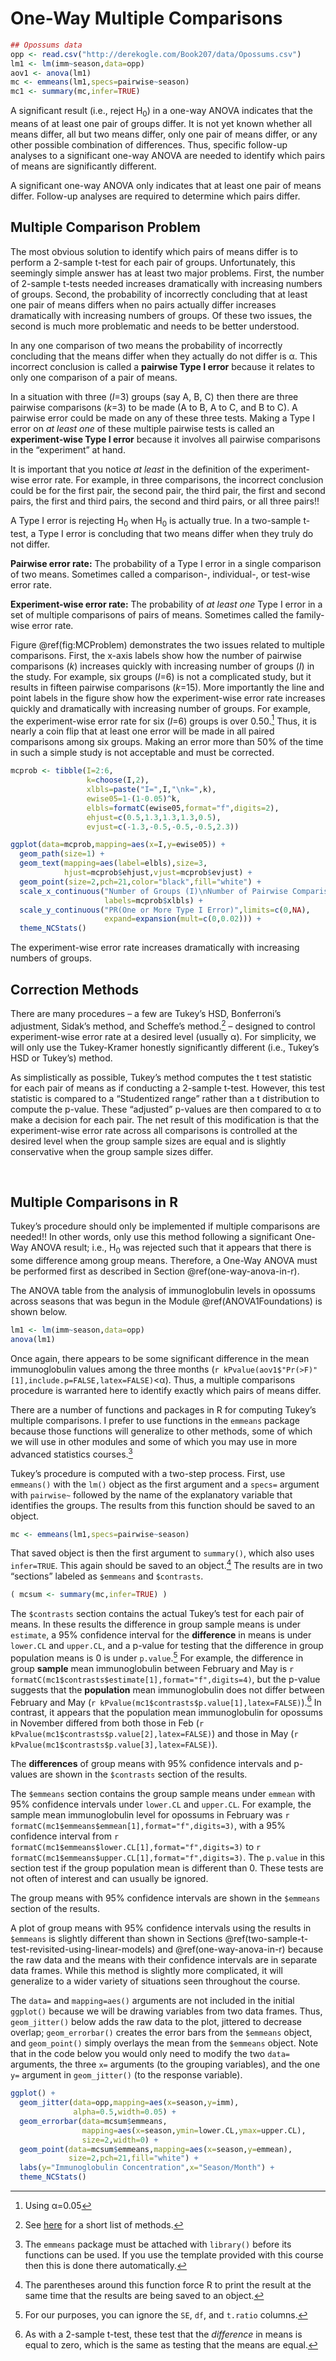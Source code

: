 # One-Way Multiple Comparisons {#ANOVA1MultipleComparisons}

```r
## Opossums data
opp <- read.csv("http://derekogle.com/Book207/data/Opossums.csv")
lm1 <- lm(imm~season,data=opp)
aov1 <- anova(lm1)
mc <- emmeans(lm1,specs=pairwise~season)
mc1 <- summary(mc,infer=TRUE)
```

A significant result (i.e., reject H<sub>0</sub>) in a one-way ANOVA indicates that the means of at least one pair of groups differ. It is not yet known whether all means differ, all but two means differ, only one pair of means differ, or any other possible combination of differences. Thus, specific follow-up analyses to a significant one-way ANOVA are needed to identify which pairs of means are significantly different.

::: {.tip data-latex=""}
A significant one-way ANOVA only indicates that at least one pair of means differ. Follow-up analyses are required to determine which pairs differ.
:::

## Multiple Comparison Problem
The most obvious solution to identify which pairs of means differ is to perform a 2-sample t-test for each pair of groups. Unfortunately, this seemingly simple answer has at least two major problems. First, the number of 2-sample t-tests needed increases dramatically with increasing numbers of groups. Second, the probability of incorrectly concluding that at least one pair of means differs when no pairs actually differ increases dramatically with increasing numbers of groups. Of these two issues, the second is much more problematic and needs to be better understood.

In any one comparison of two means the probability of incorrectly concluding that the means differ when they actually do not differ is &alpha;. This incorrect conclusion is called a **pairwise Type I error** because it relates to only one comparison of a pair of means.

In a situation with three ($I$=3) groups (say A, B, C) then there are three pairwise comparisons ($k$=3) to be made (A to B, A to C, and B to C). A pairwise error could be made on any of these three tests. Making a Type I error on *at least one* of these multiple pairwise tests is called an **experiment-wise Type I error** because it involves all pairwise comparisons in the "experiment" at hand.

It is important that you notice *at least* in the definition of the experiment-wise error rate. For example, in three comparisons, the incorrect conclusion could be for the first pair, the second pair, the third pair, the first and second pairs, the first and third pairs, the second and third pairs, or all three pairs!!

::: {.tip data-latex=""}
A Type I error is rejecting H<sub>0</sub> when H<sub>0</sub> is actually true. In a two-sample t-test, a Type I error is concluding that two means differ when they truly do not differ.
:::

::: {.defn data-latex=""}
**Pairwise error rate:** The probability of a Type I error in a single comparison of two means. Sometimes called a comparison-, individual-, or test-wise error rate.
:::

::: {.defn data-latex=""}
**Experiment-wise error rate:** The probability of *at least one* Type I error in a set of multiple comparisons of pairs of means. Sometimes called the family-wise error rate.
:::

Figure \@ref(fig:MCProblem) demonstrates the two issues related to multiple comparisons. First, the x-axis labels show how the number of pairwise comparisons ($k$) increases quickly with increasing number of groups ($I$) in the study. For example, six groups ($I$=6) is not a complicated study, but it results in fifteen pairwise comparisons ($k$=15). More importantly the line and point labels in the figure show how the experiment-wise error rate increases quickly and dramatically with increasing number of groups. For example, the experiment-wise error rate for six ($I$=6) groups is over 0.50.^[Using &alpha;=0.05] Thus, it is nearly a coin flip that at least one error will be made in all paired comparisons among six groups. Making an error more than 50% of the time in such a simple study is not acceptable and must be corrected.

```r
mcprob <- tibble(I=2:6,
                 k=choose(I,2),
                 xlbls=paste("I=",I,"\nk=",k),
                 ewise05=1-(1-0.05)^k,
                 elbls=formatC(ewise05,format="f",digits=2),
                 ehjust=c(0.5,1.3,1.3,1.3,0.5),
                 evjust=c(-1.3,-0.5,-0.5,-0.5,2.3))

ggplot(data=mcprob,mapping=aes(x=I,y=ewise05)) +
  geom_path(size=1) +
  geom_text(mapping=aes(label=elbls),size=3,
            hjust=mcprob$ehjust,vjust=mcprob$evjust) +
  geom_point(size=2,pch=21,color="black",fill="white") +
  scale_x_continuous("Number of Groups (I)\nNumber of Pairwise Comparisons (k)",
                     labels=mcprob$xlbls) +
  scale_y_continuous("PR(One or More Type I Error)",limits=c(0,NA),
                     expand=expansion(mult=c(0,0.02))) +
  theme_NCStats()
```

::: {.tip data-latex=""}
The experiment-wise error rate increases dramatically with increasing numbers of groups.
:::

## Correction Methods
There are many procedures -- a few are Tukey's HSD, Bonferroni's adjustment, Sidak's method, and Scheffe's method.^[See [here](https://en.wikipedia.org/wiki/Family-wise_error_rate#Controlling_procedures) for a short list of methods.] -- designed to control experiment-wise error rate at a desired level (usually &alpha;). For simplicity, we will only use the Tukey-Kramer honestly significantly different (i.e., Tukey's HSD or Tukey's) method.

As simplistically as possible, Tukey's method computes the t test statistic for each pair of means as if conducting a 2-sample t-test. However, this test statistic is compared to a "Studentized range" rather than a t distribution to compute the p-value. These "adjusted" p-values are then compared to &alpha; to make a decision for each pair. The net result of this modification is that the experiment-wise error rate across all comparisons is controlled at the desired level when the group sample sizes are equal and is slightly conservative when the group sample sizes differ.

&nbsp;

## Multiple Comparisons in R
Tukey's procedure should only be implemented if multiple comparisons are needed!! In other words, only use this method following a significant One-Way ANOVA result; i.e., H<sub>0</sub> was rejected such that it appears that there is some difference among group means. Therefore, a One-Way ANOVA must be performed first as described in Section \@ref(one-way-anova-in-r).

The ANOVA table from the analysis of immunoglobulin levels in opossums across seasons that was begun in the Module \@ref(ANOVA1Foundations) is shown below.

```r
lm1 <- lm(imm~season,data=opp)
anova(lm1)
```

Once again, there appears to be some significant difference in the mean immunoglobulin values among the three months (`r kPvalue(aov1$"Pr(>F)"[1],include.p=FALSE,latex=FALSE)`<&alpha;). Thus, a multiple comparisons procedure is warranted here to identify exactly which pairs of means differ.

There are a number of functions and packages in R for computing Tukey's multiple comparisons. I prefer to use functions in the `emmeans` package because those functions will generalize to other methods, some of which we will use in other modules and some of which you may use in more advanced statistics courses.^[The `emmeans` package must be attached with `library()` before its functions can be used. If you use the template provided with this course then this is done there automatically.]

Tukey's procedure is computed with a two-step process. First, use `emmeans()` with the `lm()` object as the first argument and a `specs=` argument with `pairwise~` followed by the name of the explanatory variable that identifies the groups. The results from this function should be saved to an object.

```r
mc <- emmeans(lm1,specs=pairwise~season)
```

That saved object is then the first argument to `summary()`, which also uses `infer=TRUE`. This again should be saved to an object.^[The parentheses around this function force R to print the result at the same time that the results are being saved to an object.] The results are in two "sections" labeled as `$emmeans` and `$contrasts`.

```r
( mcsum <- summary(mc,infer=TRUE) )
```

The `$contrasts` section contains the actual Tukey's test for each pair of means. In these results the difference in group sample means is under `estimate`, a 95% confidence interval for the **difference** in means is under `lower.CL` and `upper.CL`, and a p-value for testing that the difference in group population means is 0 is under `p.value`.^[For our purposes, you can ignore the `SE`, `df`, and `t.ratio` columns.] For example, the difference in group **sample** mean immunoglobulin between February and May is `r formatC(mc1$contrasts$estimate[1],format="f",digits=4)`, but the p-value suggests that the **population** mean immunoglobulin does not differ between February and May (`r kPvalue(mc1$contrasts$p.value[1],latex=FALSE)`).^[As with a 2-sample t-test, these test that the *difference* in means is equal to zero, which is the same as testing that the means are equal.] In contrast, it appears that the population mean immunoglobulin for opossums in November differed from both those in Feb (`r kPvalue(mc1$contrasts$p.value[2],latex=FALSE)`) and those in May (`r kPvalue(mc1$contrasts$p.value[3],latex=FALSE)`).

::: {.tip data-latex=""}
The **differences** of group means with 95% confidence intervals and p-values are shown in the `$contrasts` section of the results.
:::

The `$emmeans` section contains the group sample means under `emmean` with 95% confidence intervals under `lower.CL` and `upper.CL`. For example, the sample mean immunoglobulin level for opossums in February was `r formatC(mc1$emmeans$emmean[1],format="f",digits=3)`, with a 95% confidence interval from `r formatC(mc1$emmeans$lower.CL[1],format="f",digits=3)` to `r formatC(mc1$emmeans$upper.CL[1],format="f",digits=3)`. The `p.value` in this section test if the group population mean is different than 0. These tests are not often of interest and can usually be ignored.

::: {.tip data-latex=""}
The group means with 95% confidence intervals are shown in the `$emmeans` section of the results.
:::

A plot of group means with 95% confidence intervals using the results in `$emmeans` is slightly different than shown in Sections \@ref(two-sample-t-test-revisited-using-linear-models) and \@ref(one-way-anova-in-r) because the raw data and the means with their confidence intervals are in separate data frames. While this method is slightly more complicated, it will generalize to a wider variety of situations seen throughout the course.

The `data=` and `mapping=aes()` arguments are not included in the initial `ggplot()` because we will be drawing variables from two data frames. Thus, `geom_jitter()` below adds the raw data to the plot, jittered to decrease overlap; `geom_errorbar()` creates the error bars from the `$emmeans` object, and `geom_point()` simply overlays the mean from the `$emmeans` object. Note that in the code below you would only need to modify the two `data=` arguments, the three `x=` arguments (to the grouping variables), and the one `y=` argument in `geom_jitter()` (to the response variable).

```r
ggplot() +
  geom_jitter(data=opp,mapping=aes(x=season,y=imm),
              alpha=0.5,width=0.05) +
  geom_errorbar(data=mcsum$emmeans,
                mapping=aes(x=season,ymin=lower.CL,ymax=upper.CL),
                size=2,width=0) +
  geom_point(data=mcsum$emmeans,mapping=aes(x=season,y=emmean),
             size=2,pch=21,fill="white") +
  labs(y="Immunoglobulin Concentration",x="Season/Month") +
  theme_NCStats()
```
